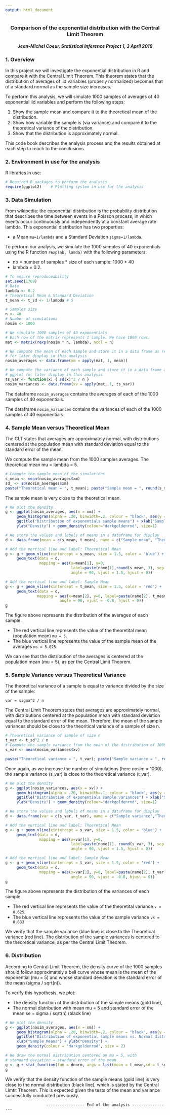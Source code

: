 ```yaml
---
output: html_document
---
```


<center><h3>Comparison of the exponential distribution with the Central Limit Theorem</center></h3>
<center><h5>Jean-Michel Coeur, Statistical Inference Project 1, 3 April 2016</h5></center>

### 1. Overview

In this project we will investigate the exponential distribution in R and compare it with the Central Limit Theorem. This theorem states that the distribution of averages of iid variables (properly normalized) becomes that of a standard normal as the sample size increases.

To perform this analysis, we will simulate 1000 samples of averages of 40 exponential iid variables and perform the following steps:

  1. Show the sample mean and compare it to the theoretical mean of the distribution.
  2. Show how variable the sample is (via variance) and compare it to the theoretical variance of the distribution.
  3. Show that the distribution is approximately normal.

This code book describes the analysis process and the results obtained at each step to reach to the  conclusions.

### 2. Environment in use for the analysis

R libraries in use:
```r
# Required R packages to perform the analysis
require(ggplot2)    # Plotting system in use for the analysis
```

### 3. Data Simulation

From wikipedia: the exponential distribution is the probability distribution that describes the time between events in a Poisson process, in which events occur continuously and independently at a constant average rate lambda.
This exponential distribution has two properties:

   - a Mean `mu=1/lambda` and a Standard Deviation `sigma=1/lambda`.

To perform our analysis, we simulate the 1000 samples of 40 exponentials using the R function 
`rexp(nb, lamda)` with the following parameters:

   - nb = number of samples * size of each sample: 1000 * 40
   - lambda = 0.2.

```r
# To ensure reproduceability
set.seed(1769)
# Rate
lambda <- 0.2
# Theoretical Mean & Standard Deviation
t_mean <- t_sd <- 1/lambda # 5

# Samples size
n <- 40
# Number of simulations
nosim <- 1000

# We simulate 1000 samples of 40 exponentials
# Each row of the matrix represents 1 sample. We have 1000 rows.
mat <- matrix(rexp(nosim * n, lambda), ncol = n)

# We compute the mean of each sample and store it in a data frame as requested by ggplot 
# for later display in this analysis
nosim_averages <- data.frame(xm = apply(mat, 1, mean))

# We compute the variance of each sample and store it in a data frame as requested by 
# ggplot for later display in this analysis
ts_var <- function(x) { sd(x)^2 / n } 
nosim_variances <- data.frame(xv = apply(mat, 1, ts_var))
```

The dataframe `nosim_averages` contains the averages of each of the 1000 samples of 40 exponentials.

The dataframe `nosim_variances` contains the variances of each of the 1000 samples of 40 exponentials 

### 4. Sample Mean versus Theoretical Mean

The CLT states that averages are approximately normal, with distributions centered at the population mean with standard deviation equal to the standard error of the mean.

We compute the sample mean from the 1000 samples averages.
The theoretical mean mu = lambda = 5.

```r
# Compute the sample mean of the simulations
s_mean <- mean(nosim_averages$xm)
sd_ <- sd(nosim_averages$xm)
paste("Theoretical mean = ", t_mean); paste("Sample mean = ", round(s_mean, 3))
```

The sample mean is very close to the theoretical mean.

```r
# We plot the density
g <- ggplot(nosim_averages, aes(x = xm)) +
     geom_histogram(alpha = .20, binwidth=.2, colour = "black", aes(y = ..density..)) +
     ggtitle("Distribution of exponentials sample means") + xlab("Sample Means") + 
     ylab("Density") + geom_density(colour="darkgoldenrod", size=1) 

# We store the values and labels of means in a dataframe for display
d <- data.frame(mean = c(s_mean, t_mean), name = c("Sample mean", "Theoretical mean"))

# Add the vertical line and label: Thoeretical Mean
g <- g + geom_vline(xintercept = s_mean, size = 1.5, color = 'blue') +
     geom_text(data = d, 
               mapping = aes(x=mean[1], y=0,
                             label=paste(name[1],round(s_mean, 3), sep = ": "),
                             angle = 90, vjust = 1.5, hjust = 0))

# Add the vertical line and label: Sample Mean
g <- g + geom_vline(xintercept = t_mean, size = 1.5, color = 'red') +
     geom_text(data = d, 
              mapping = aes(x=mean[2], y=0, label=paste(name[2], t_mean, sep = ": "), 
                        angle = 90, vjust = -0.8, hjust = 0))
g

```

The figure above represents the distribution of the averages of each sample.

   - The red vertical line represents the value of the theoretital mean (population mean) `mu = 5`.
   - The blue vertical line represents the value of the sample mean of the averages `ms = 5.025`

We can see that the distribution of the averages is centered at the population mean (mu = 5), as per the Central Limit Theorem.

### 5. Sample Variance versus Theoretical Variance

The theoretical variance of a sample is equal to variance divided by the size of the sample: 

`var = sigma^2 / n`

The Central Limit Theorem states that averages are approximately normal, with distributions centered at the population mean with standard deviation equal to the standard error of the mean.
Therefore, the mean of the sample variances should be close to the theoritical variance of a sample of size n.

```r
# Theoretical variance of sample of size n
t_var <- t_sd^2 / n
# Compute the sample variance from the mean of the distribution of 1000 variances
s_var <- mean(nosim_variances$xv)

paste("Theoretical variance = ", t_var); paste("Sample variance = ", round(s_var, 3))
```

Once again, as we increase the number of simulations (here nosim = 1000), the sample variance (s_var) is close to the theoretical variance (t_var).

```r
# We plot the density
g <- ggplot(nosim_variances, aes(x = xv)) + 
     geom_histogram(alpha = .20, binwidth=.1, colour = "black", aes(y = ..density..)) +
     ggtitle("Distribution of exponentials sample variances") + xlab("Sample Variances") + 
     ylab("Density") + geom_density(colour="darkgoldenrod", size=1) 

# We store the values and labels of means in a dataframe for display
d <- data.frame(var = c(s_var, t_var), name = c("Sample variance","Theoretical variance"))

# Add the vertical line and label: Thoeretical Mean
g <- g + geom_vline(xintercept = s_var, size = 1.5, color = 'blue') +
     geom_text(data = d, 
               mapping = aes(x=var[1], y=0, 
                             label=paste(name[1], round(s_var, 3), sep = ": "), 
                             angle = 90, vjust = 1.5, hjust = 0))

# Add the vertical line and label: Sample Mean
g <- g + geom_vline(xintercept = t_var, size = 1.5, color = 'red') +
     geom_text(data = d, 
               mapping = aes(x=var[2], y=0, label=paste(name[2], t_var, sep = ": "), 
                             angle = 90, vjust = -0.8, hjust = 0))
g

```

The figure above represents the distribution of the variances of each sample.

   - The red vertical line represents the value of the theoretital variance `v = 0.625`.
   - The blue vertical line represents the value of the sample variance `vs = 0.633`

We verify that the sample variance (blue line) is close to the Theoretical variance (red line).
The distribution of the sample variances is centered to the theoretical variance, as per the Central Limit Theorem.

### 6. Distribution

According to Central Limit Theorem, the density curve of the 1000 samples should follow approximately a bell curve whose mean is the mean of the exponential (mu = 5) and whose standard deviation is the standard error of the mean (sigma / sqrt(n)).

To verify this hypothesis, we plot:

   - The density function of the distribution of the sample means (gold line),
   - The normal distribution with mean mu = 5 and standard error of the mean se = sigma / sqrt(n)  (black line)

```r
# We plot the density
g <- ggplot(nosim_averages, aes(x = xm)) + 
     geom_histogram(alpha = .20, binwidth=.2, colour = "black", aes(y = ..density..)) +
     ggtitle("Distribution of exponential sample means vs. Normal distribution") + 
     xlab("Sample Means") + ylab("Density") +
     geom_density(colour = "darkgoldenrod", size = 2) 

# We draw the normal distribution centered on mu = 5, with 
# standard deviation = standard error of the mean
g <- g + stat_function(fun = dnorm, args = list(mean = t_mean,sd = t_sd/sqrt(n)),size = 2)
g
```

We verify that the density function of the sample means (gold line) is very close to the normal distribution (black line), which is stated by the Central Limtit Theorem.
This is expected given the tests of the mean and variance successfully conducted previously.

                      ----------------- End of the analysis ----------------- 




